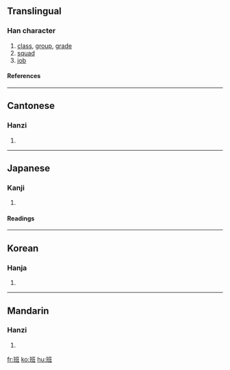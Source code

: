 ==Translingual==
===Han character===
{{Han char|rn=96|rad=玉|as=06|sn=10|four=1111<sub>4</sub>|canj=一土戈中土 (MGILG)}}
# [[class]], [[group]], [[grade]]
# [[squad]]
# [[job]]
====References====
{{Han ref|kx=0731.190|dkj=20976|dj=1142.290|hdz=21113.030|uh=73ED|ud=29677|bh=AF5A|bd=44890}}

----
==Cantonese==
===Hanzi===
{{yue-hanzi|jyut=|y=baan1}}
# {{defn|Cantonese}}

----
==Japanese==
===Kanji===
{{ja-kanji|grade=6|rs=玉06}}
# {{defn|Japanese}} 
====Readings====
{{ja-readings|on=[[はん]] (han)|kun=[[わける]] (wakeru)}}

----
==Korean==
===Hanja===
{{ko-hanja|hangeul=반|eumhun=|rv=ban|mr=pan|y=pan}}
# {{defn|Korean}}

----
==Mandarin==
===Hanzi===
{{cmn-hanzi|pin=[[bān]] (ban1)|wg=pan<sup>1</sup>}}
# {{defn|Mandarin}}

[[fr:班]]
[[ko:班]]
[[hu:班]]